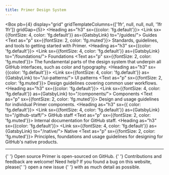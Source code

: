```yaml
---
title: Primer Design System
---
```



<Box pb={4} display="grid" gridTemplateColumns={['1fr', null, null, null, '1fr 1fr']} gridGap={5}>
  <Box>
    <Heading as="h3" sx={{color: 'fg.default'}}>
      <Link sx={{fontSize: 4, color: 'fg.default'}} as={GatsbyLink} to="/guides/">
        Guides
      </Link>
    </Heading>
    <Text as="p" sx={{fontSize: 2, color: 'fg.muted'}}>
      Standards, guidelines, and tools to getting started with Primer.
    </Text>
  </Box>
  <Box>
    <Heading as="h3" sx={{color: 'fg.default'}}>
      <Link sx={{fontSize: 4, color: 'fg.default'}} as={GatsbyLink} to="/foundations/">
        Foundations
      </Link>
    </Heading>
    <Text as="p" sx={{fontSize: 2, color: 'fg.muted'}}>
      The fundamental parts of the design system that underpin all GitHub interfaces, such as color and typography.
    </Text>
  </Box>
  <Box>
    <Heading as="h3" sx={{color: 'fg.default'}}>
      <Link sx={{fontSize: 4, color: 'fg.default'}} as={GatsbyLink} to="/ui-patterns/">
        UI patterns
      </Link>
    </Heading>
    <Text as="p" sx={{fontSize: 2, color: 'fg.muted'}}>
      Design guidelines covering common user workflows.
    </Text>
  </Box>
  <Box>
    <Heading as="h3" sx={{color: 'fg.default'}}>
      <Link sx={{fontSize: 4, color: 'fg.default'}} as={GatsbyLink} to="/components/">
        Components
      </Link>
    </Heading>
    <Text as="p" sx={{fontSize: 2, color: 'fg.muted'}}>
      Design and usage guidelines for individual Primer components.
    </Text>
  </Box>
  <Box>
    <Heading as="h3" sx={{ color: 'fg.default'}}>
      <Link sx={{fontSize: 4, color: 'fg.default'}} as={GatsbyLink} to="/github-staff/">
        GitHub staff
      </Link>
    </Heading>
    <Text as="p" sx={{fontSize: 2, color: 'fg.muted'}}>
      Internal documentation for GitHub staff.
    </Text>
  </Box>
  <Box>
    <Heading as="h3" sx={{color: 'fg.default'}}>
      <Link sx={{fontSize: 4, color: 'fg.default'}} as={GatsbyLink} to="/native/">
        Native
      </Link>
    </Heading>
    <Text as="p" sx={{fontSize: 2, color: 'fg.muted'}}>
      Principles, foundations and usage guidelines for designing for GitHub's native products.
    </Text>
  </Box>
</Box>

<hr />{' '}

<Box>
  <Heading as="h4" sx={{fontSize: 5}}>
    Open source
  </Heading>
  <Text as="p" sx={{fontSize: 2, mt: 3}}>
    Primer is open-sourced on GitHub.
    <Link as={GatsbyLink} to="https://github.com/primer">
      {' '}
      Contributions and feedback
    </Link> are welcome!
  </Text>
  <Text as="p" sx={{fontSize: 2}}>
    <Text sx={{fontWeight: 'bold'}}>Need help?</Text> If you found a bug on this website, please{' '}
    <Link as={GatsbyLink} to="https://github.com/primer/design/issues/new">
      open a new issue
    </Link>{' '}
    with as much detail as possible.
  </Text>
</Box>
